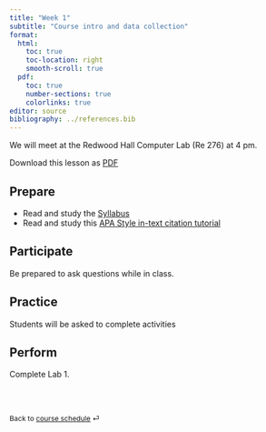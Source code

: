 ```yaml
---
title: "Week 1"
subtitle: "Course intro and data collection"
format: 
  html:
    toc: true
    toc-location: right
    smooth-scroll: true
  pdf:
    toc: true
    number-sections: true
    colorlinks: true
editor: source
bibliography: ../references.bib
---
```


::: callout-important
We will meet at the Redwood Hall Computer Lab (Re 276) at 4 pm.

Download this lesson as [PDF](week-1.pdf)
:::

## Prepare

-   Read and study the [Syllabus](../course-syllabus.qmd)
-   Read and study this [APA Style in-text citation tutorial](https://docs.google.com/document/d/e/2PACX-1vQg7XJ-Z5619v-v9uCbS_5QjpYIfXH2Q1amid7Wcv6cmBMj-cMPpdJ2wK4NwU6H53LLbbgusqxxqXC6/pub)

## Participate

Be prepared to ask questions while in class.

## Practice

Students will be asked to complete activities

## Perform

Complete Lab 1.

<br><br>

::: {style="font-size: 0.875em;"}
Back to [course schedule](/ "Course schedule") ⏎
:::

